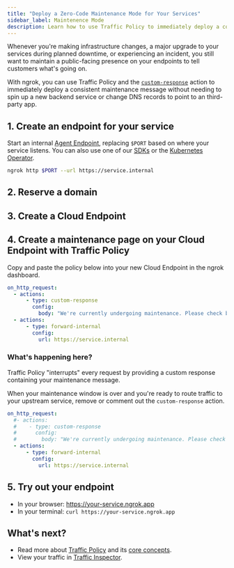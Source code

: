 ```yaml
---
title: "Deploy a Zero-Code Maintenance Mode for Your Services"
sidebar_label: Maintenence Mode
description: Learn how to use Traffic Policy to immediately deploy a consistent maintenance message without needing to spin up a new backend service or change DNS records.
---
```



Whenever you're making infrastructure changes, a major upgrade to your services during planned downtime, or experiencing an incident, you still want to maintain a public-facing presence on your endpoints to tell customers what's going on.

With ngrok, you can use Traffic Policy and the [`custom-response`](https://ngrok.com/docs/traffic-policy/actions/custom-response/) action to immediately deploy a consistent maintenance message without needing to spin up a new backend service or change DNS records to point to an third-party app.

## 1. Create an endpoint for your service

Start an internal [Agent Endpoint](/docs/universal-gateway/agent-endpoints/), replacing `$PORT` based on where your service listens.
You can also use one of our [SDKs](/docs/agent/sdks) or the [Kubernetes Operator](/docs/k8s).

```bash
ngrok http $PORT --url https://service.internal
```

## 2. Reserve a domain

<ReserveDomain />

## 3. Create a Cloud Endpoint

<CloudEndpoint />

## 4. Create a maintenance page on your Cloud Endpoint with Traffic Policy

Copy and paste the policy below into your new Cloud Endpoint in the ngrok dashboard.

```yaml
on_http_request:
  - actions:
      - type: custom-response
        config:
          body: "We're currently undergoing maintenance. Please check back later!"
  - actions:
      - type: forward-internal
        config:
          url: https://service.internal
```

### What's happening here?

Traffic Policy "interrupts" every request by providing a custom response containing your maintenance message.

When your maintenance window is over and you're ready to route traffic to your upstream service, remove or comment out the `custom-response` action.

```yaml
on_http_request:
  #- actions:
  #    - type: custom-response
  #      config:
  #        body: "We're currently undergoing maintenance. Please check back later!"
  - actions:
      - type: forward-internal
        config:
          url: https://service.internal
```

## 5. Try out your endpoint

- In your browser: https://your-service.ngrok.app
- In your terminal: `curl https://your-service.ngrok.app`

## What's next?

- Read more about [Traffic Policy](/docs/traffic-policy) and its [core concepts](/docs/traffic-policy/concepts).
- View your traffic in [Traffic Inspector](https://dashboard.ngrok.com/traffic-inspector).

<Back />
